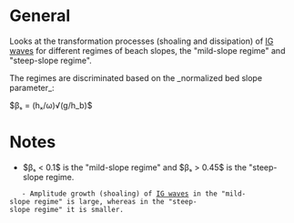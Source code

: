 = General =
Looks at the transformation processes (shoaling and dissipation) of [[IG waves]] for different regimes of beach slopes, the "mild-slope regime" and "steep-slope regime".

The regimes are discriminated based on the _normalized bed slope parameter_:

$βₛ = (hₓ/ω)√(g/h_b)$

= Notes =
* $βₛ < 0.1$ is the "mild-slope regime" and $βₛ > 0.45$ is the "steep-slope regime.
	- Amplitude growth (shoaling) of [[IG waves]] in the "mild-slope regime" is large, whereas in the "steep-slope regime" it is smaller.



